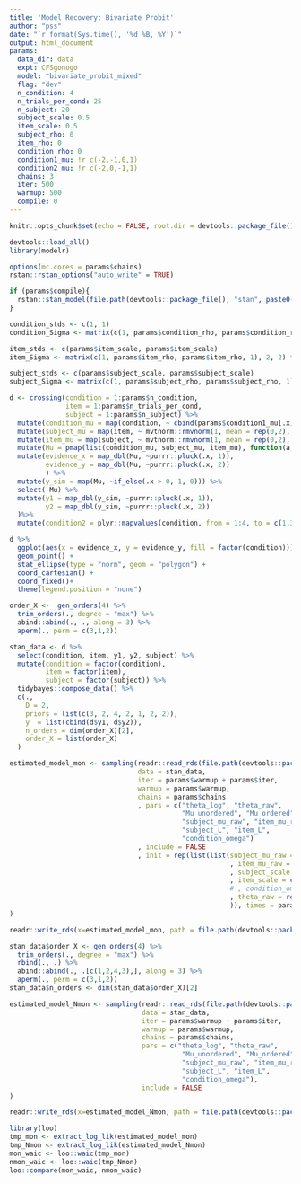```yaml
---
title: 'Model Recovery: Bivariate Probit'
author: "pss"
date: "`r format(Sys.time(), '%d %B, %Y')`"
output: html_document
params:
  data_dir: data
  expt: CFSgonogo
  model: "bivariate_probit_mixed"
  flag: "dev"
  n_condition: 4
  n_trials_per_cond: 25
  n_subject: 20
  subject_scale: 0.5
  item_scale: 0.5
  subject_rho: 0
  item_rho: 0
  condition_rho: 0
  condition1_mu: !r c(-2,-1,0,1)
  condition2_mu: !r c(-2,0,-1,1)
  chains: 3
  iter: 500
  warmup: 500
  compile: 0
---
```


```r
knitr::opts_chunk$set(echo = FALSE, root.dir = devtools::package_file(), message = FALSE, warning = FALSE, fig.width = 7, fig.asp = 1, cache = FALSE, cache.path = paste0(file.path(devtools::package_file(), "output", "cache", params$model, params$flag, params$participant), .Platform$file.sep), fig.path = paste0(file.path(devtools::package_file(), "output", "figures", params$model, params$flag), .Platform$file.sep) )

devtools::load_all()
library(modelr)

options(mc.cores = params$chains)
rstan::rstan_options("auto_write" = TRUE)

if (params$compile){
  rstan::stan_model(file.path(devtools::package_file(), "stan", paste0(params$model, ".stan")))
}

condition_stds <- c(1, 1)
condition_Sigma <- matrix(c(1, params$condition_rho, params$condition_rho, 1), 2, 2) * (condition_stds %*% t(condition_stds))

item_stds <- c(params$item_scale, params$item_scale)
item_Sigma <- matrix(c(1, params$item_rho, params$item_rho, 1), 2, 2) * (item_stds %*% t(item_stds))

subject_stds <- c(params$subject_scale, params$subject_scale)
subject_Sigma <- matrix(c(1, params$subject_rho, params$subject_rho, 1), 2, 2) * (subject_stds %*% t(subject_stds))

d <- crossing(condition = 1:params$n_condition,
              item = 1:params$n_trials_per_cond,
              subject = 1:params$n_subject) %>%
  mutate(condition_mu = map(condition, ~ cbind(params$condition1_mu[.x], params$condition2_mu[.x]) + mvtnorm::rmvnorm(1, mean = rep(0,2), sigma = condition_Sigma))) %>%
  mutate(subject_mu = map(item, ~ mvtnorm::rmvnorm(1, mean = rep(0,2), sigma = subject_Sigma))) %>%
  mutate(item_mu = map(subject, ~ mvtnorm::rmvnorm(1, mean = rep(0,2), sigma = item_Sigma))) %>%
  mutate(Mu = pmap(list(condition_mu, subject_mu, item_mu), function(a,b,c) a + b + c)) %>%
  mutate(evidence_x = map_dbl(Mu, ~purrr::pluck(.x, 1)),
         evidence_y = map_dbl(Mu, ~purrr::pluck(.x, 2))
         ) %>%
  mutate(y_sim = map(Mu, ~if_else(.x > 0, 1, 0))) %>%
  select(-Mu) %>%
  mutate(y1 = map_dbl(y_sim, ~purrr::pluck(.x, 1)),
         y2 = map_dbl(y_sim, ~purrr::pluck(.x, 2))
  )%>%
  mutate(condition2 = plyr::mapvalues(condition, from = 1:4, to = c(1,3,2,4)))

```

```r

d %>%
  ggplot(aes(x = evidence_x, y = evidence_y, fill = factor(condition))) +
  geom_point() +
  stat_ellipse(type = "norm", geom = "polygon") +
  coord_cartesian() +
  coord_fixed()+
  theme(legend.position = "none")

```

```r
order_X <-  gen_orders(4) %>%
  trim_orders(., degree = "max") %>%
  abind::abind(., ., along = 3) %>%
  aperm(., perm = c(3,1,2))

stan_data <- d %>%
  select(condition, item, y1, y2, subject) %>%
  mutate(condition = factor(condition),
         item = factor(item),
         subject = factor(subject)) %>%
  tidybayes::compose_data() %>%
  c(.,
    D = 2,
    priors = list(c(3, 2, 4, 2, 1, 2, 2)),
    y  = list(cbind(d$y1, d$y2)),
    n_orders = dim(order_X)[2],
    order_X = list(order_X)
  )

estimated_model_mon <- sampling(readr::read_rds(file.path(devtools::package_file(), "stan", paste0(params$model, ".rds"))), 
                                data = stan_data, 
                                iter = params$warmup + params$iter,
                                warmup = params$warmup,
                                chains = params$chains
                                , pars = c("theta_log", "theta_raw",
                                           "Mu_unordered", "Mu_ordered",
                                           "subject_mu_raw", "item_mu_raw", "subject_mu", "item_mu",
                                           "subject_L", "item_L",
                                           "condition_omega")
                                , include = FALSE
                                , init = rep(list(list(subject_mu_raw = matrix(0,2,params$n_subject)
                                                       , item_mu_raw = matrix(0,2,params$n_trials_per_cond)
                                                       , subject_scale = c(1,1)
                                                       , item_scale = c(1,1)
                                                       # , condition_omega = array(0, dim = c(4,2,2))
                                                       , theta_raw = rep(0, times = stan_data$n_orders)
                                                       )), times = params$chains)
)

readr::write_rds(x=estimated_model_mon, path = file.path(devtools::package_file(), "output", "data", params$model, params$flag, "data_mon.rds"))

```

```r
stan_data$order_X <- gen_orders(4) %>%
  trim_orders(., degree = "max") %>%
  rbind(., .) %>%
  abind::abind(., .[c(1,2,4,3),], along = 3) %>%
  aperm(., perm = c(3,1,2))
stan_data$n_orders <- dim(stan_data$order_X)[2]

estimated_model_Nmon <- sampling(readr::read_rds(file.path(devtools::package_file(), "stan", paste0(params$model, ".rds"))), 
                                 data = stan_data, 
                                 iter = params$warmup + params$iter,
                                 warmup = params$warmup,
                                 chains = params$chains,
                                 pars = c("theta_log", "theta_raw",
                                           "Mu_unordered", "Mu_ordered",
                                           "subject_mu_raw", "item_mu_raw", "subject_mu", "item_mu",
                                           "subject_L", "item_L",
                                           "condition_omega"),
                                 include = FALSE
)

readr::write_rds(x=estimated_model_Nmon, path = file.path(devtools::package_file(), "output", "data", params$model, params$flag, "data_Nmon.rds"))

```


```r
library(loo)
tmp_mon <- extract_log_lik(estimated_model_mon)
tmp_Nmon <- extract_log_lik(estimated_model_Nmon)
mon_waic <- loo::waic(tmp_mon)
nmon_waic <- loo::waic(tmp_Nmon)
loo::compare(mon_waic, nmon_waic)
```

